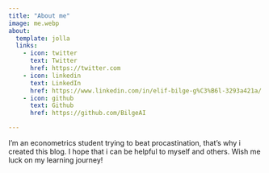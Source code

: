 ```yaml
---
title: "About me"
image: me.webp
about:
  template: jolla
  links:
    - icon: twitter
      text: Twitter
      href: https://twitter.com
    - icon: linkedin
      text: LinkedIn
      href: https://www.linkedin.com/in/elif-bilge-g%C3%B6l-3293a421a/
    - icon: github
      text: Github
      href: https://github.com/BilgeAI

---
```


I'm an econometrics student trying to beat procastination, that's why i created this blog. I hope that i can be helpful to myself and others. Wish me luck on my learning journey!